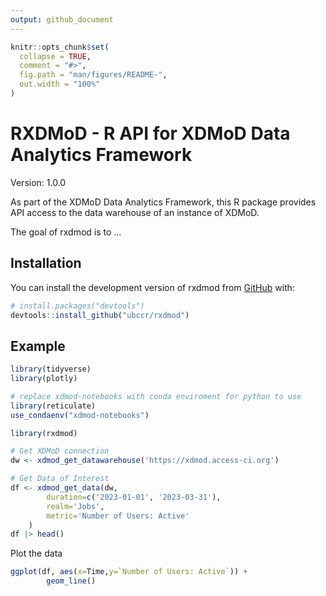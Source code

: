 ```yaml
---
output: github_document
---
```


<!-- README.md is generated from README.Rmd. Please edit that file -->

```r
knitr::opts_chunk$set(
  collapse = TRUE,
  comment = "#>",
  fig.path = "man/figures/README-",
  out.width = "100%"
)
```

# RXDMoD - R API for XDMoD Data Analytics Framework
Version: 1.0.0

As part of the XDMoD Data Analytics Framework, this R package
provides API access to the data warehouse of an instance of
XDMoD.
    

<!-- badges: start -->
<!-- badges: end -->

The goal of rxdmod is to ...

## Installation

You can install the development version of rxdmod from [GitHub](https://github.com/) with:

``` r
# install.packages("devtools")
devtools::install_github("ubccr/rxdmod")
```

## Example

```r
library(tidyverse)
library(plotly)

# replace xdmod-notebooks with conda enviroment for python to use
library(reticulate)
use_condaenv("xdmod-notebooks")

library(rxdmod)
```

```r
# Get XDMoD connection
dw <- xdmod_get_datawarehouse('https://xdmod.access-ci.org')

# Get Data of Interest
df <- xdmod_get_data(dw,
        duration=c('2023-01-01', '2023-03-31'),
        realm='Jobs',
        metric='Number of Users: Active'
    )
df |> head()
```

Plot the data

```r
ggplot(df, aes(x=Time,y=`Number of Users: Active`)) +
        geom_line()
```
